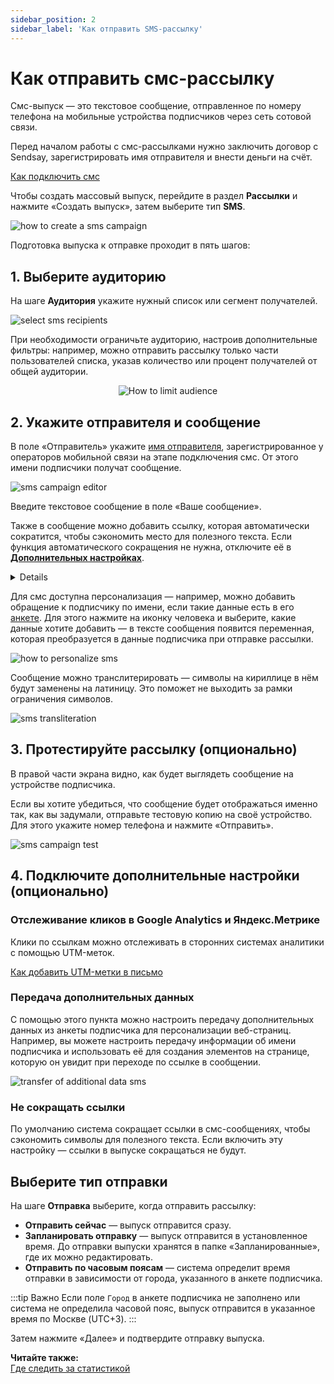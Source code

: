 ```yaml
---
sidebar_position: 2
sidebar_label: 'Как отправить SMS-рассылку'
---
```



# Как отправить смс-рассылку

Смс-выпуск — это текстовое сообщение, отправленное по номеру телефона на мобильные устройства подписчиков через сеть сотовой связи.

Перед началом работы с смс-рассылками нужно заключить договор с Sendsay, зарегистрировать имя отправителя и внести деньги на счёт.

[Как подключить смс](https://docs.sendsay.ru/other-channels/sms/how-to-connect-sms/)

Чтобы создать массовый выпуск, перейдите в раздел **Рассылки** и нажмите «Создать выпуск», затем выберите тип **SMS**.

![how to create a sms campaign](/img/other-channels/sms\how-to-create-sms-campaign/how-to-create-a-sms-campaign.gif)

Подготовка выпуска к отправке проходит в пять шагов:

## 1. Выберите аудиторию

На шаге **Аудитория** укажите нужный список или сегмент получателей.

![select sms recipients](/img/other-channels/sms\how-to-create-sms-campaign/select-sms-recipients.png)

При необходимости ограничьте аудиторию, настроив дополнительные фильтры: например, можно отправить рассылку только части пользователей списка, указав количество или процент получателей от общей аудитории.

<p align="center">
  <img src={howToLimitAudience} alt="How to limit audience" />
</p>

## 2. Укажите отправителя и сообщение

В поле «Отправитель» укажите [имя отправителя](https://docs.sendsay.ru/other-channels/sms/how-to-connect-sms/#2-зарегистрировать-имя-отправителя), зарегистрированное у операторов мобильной связи на этапе подключения смс. От этого имени подписчики получат сообщение.

![sms campaign editor](/img/other-channels/sms\how-to-create-sms-campaign/sms-campaign-editor.png)

Введите текстовое сообщение в поле «Ваше сообщение».

Также в сообщение можно добавить ссылку, которая автоматически сократится, чтобы сэкономить место для полезного текста. Если функция автоматического сокращения не нужна, отключите её в [**Дополнительных настройках**](#4-подключите-дополнительные-настройки-опционально).

<Details summary="Ограничение символов">

Для смс существует ограничение на количество символов:

- на кириллице — 70 символов,
- на латинице — 160 символов.

:::tip Важно
Если в сообщении используется хотя бы один символ кириллицы, остальные символы также будут учитываться как кириллица.
:::

Выпуск может состоять из нескольких смс, если превышен лимит символов. В этом случае сообщение будет разбито на части, каждая из которых тарифицируется как отдельное сообщение. Мобильное устройство подписчика само «склеит» части в единое сообщение, чтобы его было удобно читать.

Современные устройства собирают в одно сообщение до 5 смс. Это значит, что в одном выпуске, состоящем из частей, также есть ограничение на количество используемых символов:

- на кириллице — не более 350 символов,
- на латинице — не более 750 символов.

Самостоятельно считать количество символов перед отправкой смс не нужно. Если в сообщении нет ссылок и не используется персонализация, то система подскажет, сколько символов введено:

![sms symbol limit](/img/other-channels/sms\how-to-create-sms-campaign/sms-symbol-limit.png)

</Details>

Для смс доступна персонализация — например, можно добавить обращение к подписчику по имени, если такие данные есть в его [анкете](https://docs.sendsay.ru/subscribers/subscriber-data/data-groups/). Для этого нажмите на иконку человека и выберите, какие данные хотите добавить — в тексте сообщения появится переменная, которая преобразуется в данные подписчика при отправке рассылки.

![how to personalize sms](/img/other-channels/sms\how-to-create-sms-campaign/how-to-personalize-sms.gif)

Сообщение можно транслитерировать — символы на кириллице в нём будут заменены на латиницу. Это поможет не выходить за рамки ограничения символов.

![sms transliteration](/img/other-channels/sms\how-to-create-sms-campaign/sms-transliteration.gif)

## 3. Протестируйте рассылку (опционально)

В правой части экрана видно, как будет выглядеть сообщение на устройстве подписчика.

Если вы хотите убедиться, что сообщение будет отображаться именно так, как вы задумали, отправьте тестовую копию на своё устройство. Для этого укажите номер телефона и нажмите «Отправить».

![sms campaign test](/img/other-channels/sms\how-to-create-sms-campaign/sms-campaign-test.gif)

## 4. Подключите дополнительные настройки (опционально)

### Отслеживание кликов в Google Analytics и Яндекс.Метрике

Клики по ссылкам можно отслеживать в сторонних системах аналитики с помощью UTM-меток.

[Как добавить UTM-метки в письмо](https://docs.sendsay.ru/email-campaigns/settings/how-to-add-utm/#как-добавить-utm-метки-в-письмо)

### Передача дополнительных данных

С помощью этого пункта можно настроить передачу дополнительных данных из анкеты подписчика для персонализации веб-страниц. Например, вы можете настроить передачу информации об имени подписчика и использовать её для создания элементов на странице, которую он увидит при переходе по ссылке в сообщении.

![transfer of additional data sms](/img/other-channels/sms\how-to-create-sms-campaign/transfer-of-additional-data-sms.gif)

### Не сокращать ссылки

По умолчанию система сокращает ссылки в смс-сообщениях, чтобы сэкономить символы для полезного текста. Если включить эту настройку — ссылки в выпуске сокращаться не будут.

## Выберите тип отправки

На шаге **Отправка** выберите, когда отправить рассылку:

- **Отправить сейчас** — выпуск отправится сразу.
- **Запланировать отправку** — выпуск отправится в установленное время. До отправки выпуски хранятся в папке «Запланированные», где их можно редактировать.
- **Отправить по часовым поясам** — система определит время отправки в зависимости от города, указанного в анкете подписчика.

:::tip Важно
Если поле `Город` в анкете подписчика не заполнено или система не определила часовой пояс, выпуск отправится в указанное время по Москве (UTC+3).
:::

Затем нажмите «Далее» и подтвердите отправку выпуска.

**Читайте также:**<br/>
[Где следить за статистикой](https://docs.sendsay.ru/statistics/where-to-track-statistics/)
